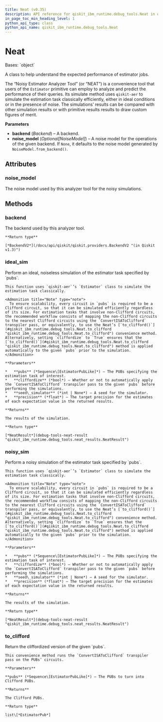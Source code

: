 ```yaml
---
title: Neat (v0.35)
description: API reference for qiskit_ibm_runtime.debug_tools.Neat in qiskit-ibm-runtime v0.35
in_page_toc_min_heading_level: 1
python_api_type: class
python_api_name: qiskit_ibm_runtime.debug_tools.Neat
---
```


# Neat

<Class id="qiskit_ibm_runtime.debug_tools.Neat" isDedicatedPage={true} github="https://github.com/Qiskit/qiskit-ibm-runtime/tree/stable/0.35/qiskit_ibm_runtime/debug_tools/neat.py#L37-L277" signature="Neat(backend, noise_model=None)" modifiers="class">
  Bases: `object`

  A class to help understand the expected performance of estimator jobs.

  The “Noisy Estimator Analyzer Tool” (or “NEAT”) is a convenience tool that users of the `Estimator` primitive can employ to analyze and predict the performance of their queries. Its simulate method uses `qiskit-aer` to simulate the estimation task classically efficiently, either in ideal conditions or in the presence of noise. The simulations’ results can be compared with other simulation results or with primitive results results to draw custom figures of merit.

  **Parameters**

  *   **backend** (*Backend*) – A backend.
  *   **noise\_model** (*Optional\[NoiseModel]*) – A noise model for the operations of the given backend. If `None`, it defaults to the noise model generated by `NoiseModel.from_backend()`.

  ## Attributes

  ### noise\_model

  <Attribute id="qiskit_ibm_runtime.debug_tools.Neat.noise_model">
    The noise model used by this analyzer tool for the noisy simulations.
  </Attribute>

  ## Methods

  ### backend

  <Function id="qiskit_ibm_runtime.debug_tools.Neat.backend" github="https://github.com/Qiskit/qiskit-ibm-runtime/tree/stable/0.35/qiskit_ibm_runtime/debug_tools/neat.py#L114-L118" signature="backend()">
    The backend used by this analyzer tool.

    **Return type**

    [*BackendV2*](/docs/api/qiskit/qiskit.providers.BackendV2 "(in Qiskit v1.3)")
  </Function>

  ### ideal\_sim

  <Function id="qiskit_ibm_runtime.debug_tools.Neat.ideal_sim" github="https://github.com/Qiskit/qiskit-ibm-runtime/tree/stable/0.35/qiskit_ibm_runtime/debug_tools/neat.py#L174-L209" signature="ideal_sim(pubs, cliffordize=False, seed_simulator=None, precision=0)">
    Perform an ideal, noiseless simulation of the estimator task specified by `pubs`.

    This function uses `qiskit-aer`’s `Estimator` class to simulate the estimation task classically.

    <Admonition title="Note" type="note">
      To ensure scalability, every circuit in `pubs` is required to be a Clifford circuit, so that it can be simulated efficiently regardless of its size. For estimation tasks that involve non-Clifford circuits, the recommended workflow consists of mapping the non-Clifford circuits to the nearest Clifford circuits using the `ConvertISAToClifford` transpiler pass, or equivalently, to use the Neat’s [`to_clifford()`](#qiskit_ibm_runtime.debug_tools.Neat.to_clifford "qiskit_ibm_runtime.debug_tools.Neat.to_clifford") convenience method. Alternatively, setting `cliffordize` to `True` ensures that the [`to_clifford()`](#qiskit_ibm_runtime.debug_tools.Neat.to_clifford "qiskit_ibm_runtime.debug_tools.Neat.to_clifford") method is applied automatically to the given `pubs` prior to the simulation.
    </Admonition>

    **Parameters**

    *   **pubs** (*Sequence\[EstimatorPubLike]*) – The PUBs specifying the estimation task of interest.
    *   **cliffordize** (*bool*) – Whether or not to automatically apply the `ConvertISAToClifford` transpiler pass to the given `pubs` before performing the simulations.
    *   **seed\_simulator** (*int | None*) – A seed for the simulator.
    *   **precision** (*float*) – The target precision for the estimates of each expectation value in the returned results.

    **Returns**

    The results of the simulation.

    **Return type**

    [*NeatResult*](debug-tools-neat-result "qiskit_ibm_runtime.debug_tools.neat_results.NeatResult")
  </Function>

  ### noisy\_sim

  <Function id="qiskit_ibm_runtime.debug_tools.Neat.noisy_sim" github="https://github.com/Qiskit/qiskit-ibm-runtime/tree/stable/0.35/qiskit_ibm_runtime/debug_tools/neat.py#L211-L246" signature="noisy_sim(pubs, cliffordize=False, seed_simulator=None, precision=0)">
    Perform a noisy simulation of the estimator task specified by `pubs`.

    This function uses `qiskit-aer`’s `Estimator` class to simulate the estimation task classically.

    <Admonition title="Note" type="note">
      To ensure scalability, every circuit in `pubs` is required to be a Clifford circuit, so that it can be simulated efficiently regardless of its size. For estimation tasks that involve non-Clifford circuits, the recommended workflow consists of mapping the non-Clifford circuits to the nearest Clifford circuits using the `ConvertISAToClifford` transpiler pass, or equivalently, to use the Neat’s [`to_clifford()`](#qiskit_ibm_runtime.debug_tools.Neat.to_clifford "qiskit_ibm_runtime.debug_tools.Neat.to_clifford") convenience method. Alternatively, setting `cliffordize` to `True` ensures that the [`to_clifford()`](#qiskit_ibm_runtime.debug_tools.Neat.to_clifford "qiskit_ibm_runtime.debug_tools.Neat.to_clifford") method is applied automatically to the given `pubs` prior to the simulation.
    </Admonition>

    **Parameters**

    *   **pubs** (*Sequence\[EstimatorPubLike]*) – The PUBs specifying the estimation task of interest.
    *   **cliffordize** (*bool*) – Whether or not to automatically apply the `ConvertISAToClifford` transpiler pass to the given `pubs` before performing the simulations.
    *   **seed\_simulator** (*int | None*) – A seed for the simulator.
    *   **precision** (*float*) – The target precision for the estimates of each expectation value in the returned results.

    **Returns**

    The results of the simulation.

    **Return type**

    [*NeatResult*](debug-tools-neat-result "qiskit_ibm_runtime.debug_tools.neat_results.NeatResult")
  </Function>

  ### to\_clifford

  <Function id="qiskit_ibm_runtime.debug_tools.Neat.to_clifford" github="https://github.com/Qiskit/qiskit-ibm-runtime/tree/stable/0.35/qiskit_ibm_runtime/debug_tools/neat.py#L248-L274" signature="to_clifford(pubs)">
    Return the cliffordized version of the given `pubs`.

    This convenience method runs the `ConvertISAToClifford` transpiler pass on the PUBs’ circuits.

    **Parameters**

    **pubs** (*Sequence\[EstimatorPubLike]*) – The PUBs to turn into Clifford PUBs.

    **Returns**

    The Clifford PUBs.

    **Return type**

    list\[*EstimatorPub*]
  </Function>
</Class>

